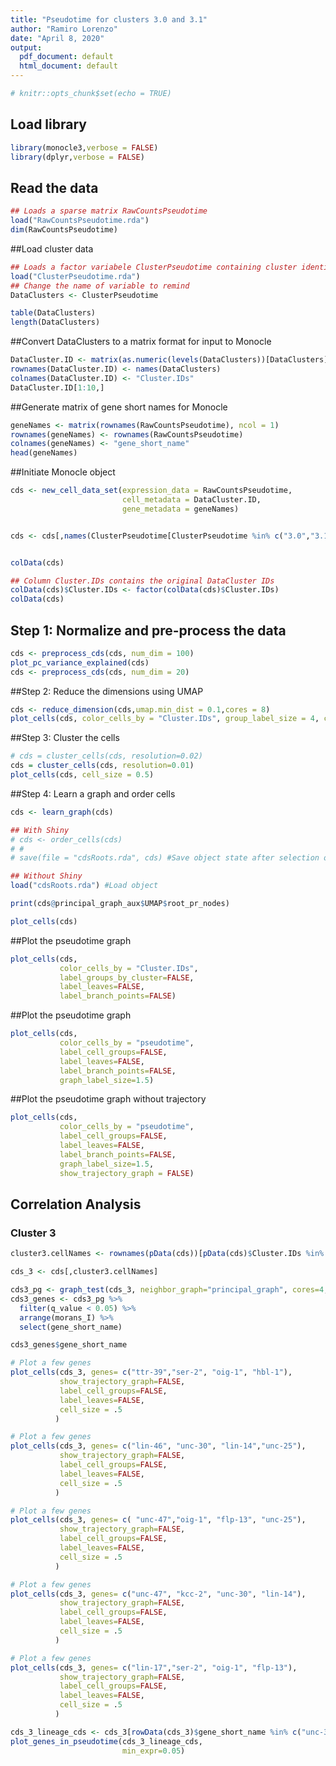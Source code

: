 ```yaml
---
title: "Pseudotime for clusters 3.0 and 3.1"
author: "Ramiro Lorenzo"
date: "April 8, 2020"
output:
  pdf_document: default
  html_document: default
---
```


```r
# knitr::opts_chunk$set(echo = TRUE)
```


## Load library
```r
library(monocle3,verbose = FALSE)
library(dplyr,verbose = FALSE)
```

## Read the data
```r
## Loads a sparse matrix RawCountsPseudotime
load("RawCountsPseudotime.rda")
dim(RawCountsPseudotime)
```

##Load cluster data
```r
## Loads a factor variabele ClusterPseudotime containing cluster identities
load("ClusterPseudotime.rda")
## Change the name of variable to remind
DataClusters <- ClusterPseudotime

table(DataClusters)
length(DataClusters)
```

##Convert DataClusters to a matrix format for input to Monocle
```r
DataCluster.ID <- matrix(as.numeric(levels(DataClusters))[DataClusters], ncol = 1)
rownames(DataCluster.ID) <- names(DataClusters)
colnames(DataCluster.ID) <- "Cluster.IDs"
DataCluster.ID[1:10,]
```

##Generate matrix of gene short names for Monocle
```r
geneNames <- matrix(rownames(RawCountsPseudotime), ncol = 1)
rownames(geneNames) <- rownames(RawCountsPseudotime)
colnames(geneNames) <- "gene_short_name"
head(geneNames)
```

##Initiate Monocle object
```r
cds <- new_cell_data_set(expression_data = RawCountsPseudotime,
                         cell_metadata = DataCluster.ID,
                         gene_metadata = geneNames)


cds <- cds[,names(ClusterPseudotime[ClusterPseudotime %in% c("3.0","3.1")])]


colData(cds)

## Column Cluster.IDs contains the original DataCluster IDs
colData(cds)$Cluster.IDs <- factor(colData(cds)$Cluster.IDs)
colData(cds)
```

## Step 1: Normalize and pre-process the data
```r
cds <- preprocess_cds(cds, num_dim = 100)
plot_pc_variance_explained(cds)
cds <- preprocess_cds(cds, num_dim = 20)
```

##Step 2: Reduce the dimensions using UMAP
```r
cds <- reduce_dimension(cds,umap.min_dist = 0.1,cores = 8)
plot_cells(cds, color_cells_by = "Cluster.IDs", group_label_size = 4, cell_size = 0.5)
```
##Step 3: Cluster the cells
```r
# cds = cluster_cells(cds, resolution=0.02)
cds = cluster_cells(cds, resolution=0.01)
plot_cells(cds, cell_size = 0.5)

```

##Step 4: Learn a graph and order cells
```r
cds <- learn_graph(cds)
```
```r
## With Shiny
# cds <- order_cells(cds)
# #
# save(file = "cdsRoots.rda", cds) #Save object state after selection of roots

## Without Shiny
load("cdsRoots.rda") #Load object

print(cds@principal_graph_aux$UMAP$root_pr_nodes)
```
```r
plot_cells(cds)
```
##Plot the pseudotime graph
```r
plot_cells(cds,
           color_cells_by = "Cluster.IDs",
           label_groups_by_cluster=FALSE,
           label_leaves=FALSE,
           label_branch_points=FALSE)
```
##Plot the pseudotime graph
```r
plot_cells(cds,
           color_cells_by = "pseudotime",
           label_cell_groups=FALSE,
           label_leaves=FALSE,
           label_branch_points=FALSE, 
           graph_label_size=1.5)
```
##Plot the pseudotime graph without trajectory
```r
plot_cells(cds,
           color_cells_by = "pseudotime",
           label_cell_groups=FALSE,
           label_leaves=FALSE,
           label_branch_points=FALSE, 
           graph_label_size=1.5,
           show_trajectory_graph = FALSE)
```

## Correlation Analysis
### Cluster 3
```r
cluster3.cellNames <- rownames(pData(cds))[pData(cds)$Cluster.IDs %in% c(3, 3.1)]

cds_3 <- cds[,cluster3.cellNames]

cds3_pg <- graph_test(cds_3, neighbor_graph="principal_graph", cores=4, verbose = F)
cds3_genes <- cds3_pg %>% 
  filter(q_value < 0.05) %>% 
  arrange(morans_I) %>% 
  select(gene_short_name)
```

```r
cds3_genes$gene_short_name
```

```r
# Plot a few genes
plot_cells(cds_3, genes= c("ttr-39","ser-2", "oig-1", "hbl-1"),
           show_trajectory_graph=FALSE,
           label_cell_groups=FALSE,
           label_leaves=FALSE,
           cell_size = .5
          )

```
```r
# Plot a few genes
plot_cells(cds_3, genes= c("lin-46", "unc-30", "lin-14","unc-25"),
           show_trajectory_graph=FALSE,
           label_cell_groups=FALSE,
           label_leaves=FALSE,
           cell_size = .5
          )
```
```r
# Plot a few genes
plot_cells(cds_3, genes= c( "unc-47","oig-1", "flp-13", "unc-25"),
           show_trajectory_graph=FALSE,
           label_cell_groups=FALSE,
           label_leaves=FALSE,
           cell_size = .5
          )
```
```r
# Plot a few genes
plot_cells(cds_3, genes= c("unc-47", "kcc-2", "unc-30", "lin-14"),
           show_trajectory_graph=FALSE,
           label_cell_groups=FALSE,
           label_leaves=FALSE,
           cell_size = .5
          )
```
```r
# Plot a few genes
plot_cells(cds_3, genes= c("lin-17","ser-2", "oig-1", "flp-13"),
           show_trajectory_graph=FALSE,
           label_cell_groups=FALSE,
           label_leaves=FALSE,
           cell_size = .5
          )
```
```r

cds_3_lineage_cds <- cds_3[rowData(cds_3)$gene_short_name %in% c("unc-30", "unc-47", "kcc-2", "oig-1", "flp-13"),]
plot_genes_in_pseudotime(cds_3_lineage_cds,
                         min_expr=0.05)
```


